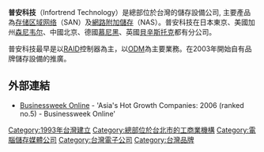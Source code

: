 {{Newsrelease|time=2020-08-04T06:45:24+00:00}}
{{Infobox company
| name             = 普安科技/ Infortrend Technology<br>
| logo             = <!-- 檔案不存在 Infortrend-logo.gif ，可從英文維基百科取得 -->
| company_type     = [[上市公司|上市公司]]
| traded_as = {{twse|2495}}
| foundation       = 中華民國新北市(1993)
| location_city    = [[新北市|新北市]]
| location_country = [[台灣|台灣]]
| area_served      = 全球
| num_employees    = 600人
| industry         = 儲存設備
| homepage         = {{URL|http://www.infortrend.com|www.infortrend.com}}
}}

'''普安科技'''（Infortrend Technology）是總部位於台灣的儲存設備公司, 主要產品為[[存储区域网络|存储区域网络]]（SAN）及[[網路附加儲存|網路附加儲存]]（NAS）。普安科技在日本東京、美國加州[[森尼韦尔_(加利福尼亚州)|森尼韦尔]]、中國北京、德國[[慕尼黑|慕尼黑]]、英國[[貝辛斯托克|貝辛斯托克]]都有分公司。

普安科技最早是以[[RAID|RAID]]控制器為主，以[[ODM|ODM]]為主要業務。在2003年開始自有品牌儲存設備的推廣。

==外部連結==
*[https://web.archive.org/web/20080518150824/http://bwnt.businessweek.com/asia_hot_growth/06/index.asp?chan=globalbiz_asia_special+repo Businessweek Online] - 'Asia's Hot Growth Companies: 2006 (ranked no.5) - Businessweek Online'
{{台灣公司小作品}}
[[Category:1993年台灣建立|Category:1993年台灣建立]]
[[Category:總部位於台北市的工商業機構|Category:總部位於台北市的工商業機構]]
[[Category:電腦儲存媒體公司|Category:電腦儲存媒體公司]]
[[Category:台灣電子公司|Category:台灣電子公司]]
[[Category:台灣品牌|Category:台灣品牌]]